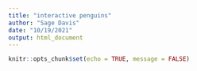 ```yaml
---
title: "interactive penguins"
author: "Sage Davis"
date: "10/19/2021"
output: html_document
---
```


```r
knitr::opts_chunk$set(echo = TRUE, message = FALSE)
```
